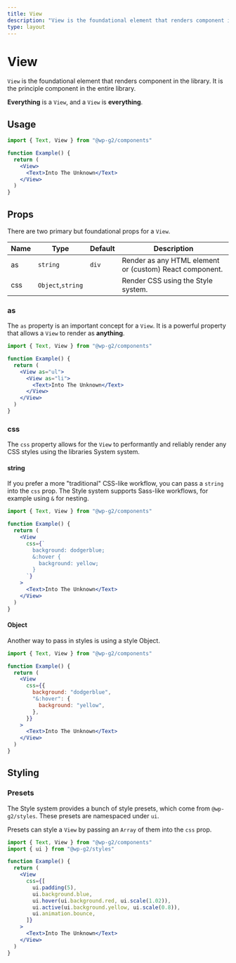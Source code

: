 ```yaml
---
title: View
description: "View is the foundational element that renders component in the library. It is the principle component in the entire library."
type: layout
---
```


# View

`View` is the foundational element that renders component in the library. It is the principle component in the entire library.

**Everything** is a `View`, and a `View` is **everything**.

## Usage

```jsx live
import { Text, View } from "@wp-g2/components"

function Example() {
  return (
    <View>
      <Text>Into The Unknown</Text>
    </View>
  )
}
```

## Props

There are two primary but foundational props for a `View`.

| Name | Type              | Default | Description                                             |
| ---- | ----------------- | ------- | ------------------------------------------------------- |
| as   | `string`          | `div`   | Render as any HTML element or (custom) React component. |
| css  | `Object`,`string` |         | Render CSS using the Style system.                      |

### as

The `as` property is an important concept for a `View`. It is a powerful property that allows a `View` to render as **anything**.

```jsx live
import { Text, View } from "@wp-g2/components"

function Example() {
  return (
    <View as="ul">
      <View as="li">
        <Text>Into The Unknown</Text>
      </View>
    </View>
  )
}
```

### css

The `css` property allows for the `View` to performantly and reliably render any CSS styles using the libraries System system.

#### string

If you prefer a more "traditional" CSS-like workflow, you can pass a `string` into the `css` prop. The Style system supports Sass-like workflows, for example using `&` for nesting.

```jsx live
import { Text, View } from "@wp-g2/components"

function Example() {
  return (
    <View
      css={`
        background: dodgerblue;
        &:hover {
          background: yellow;
        }
      `}
    >
      <Text>Into The Unknown</Text>
    </View>
  )
}
```

#### Object

Another way to pass in styles is using a style Object.

```jsx live
import { Text, View } from "@wp-g2/components"

function Example() {
  return (
    <View
      css={{
        background: "dodgerblue",
        "&:hover": {
          background: "yellow",
        },
      }}
    >
      <Text>Into The Unknown</Text>
    </View>
  )
}
```

## Styling

### Presets

The Style system provides a bunch of style presets, which come from `@wp-g2/styles`. These presets are namespaced under `ui`.

Presets can style a `View` by passing an `Array` of them into the `css` prop.

```jsx live
import { Text, View } from "@wp-g2/components"
import { ui } from "@wp-g2/styles"

function Example() {
  return (
    <View
      css={[
        ui.padding(5),
        ui.background.blue,
        ui.hover(ui.background.red, ui.scale(1.02)),
        ui.active(ui.background.yellow, ui.scale(0.8)),
        ui.animation.bounce,
      ]}
    >
      <Text>Into The Unknown</Text>
    </View>
  )
}
```

